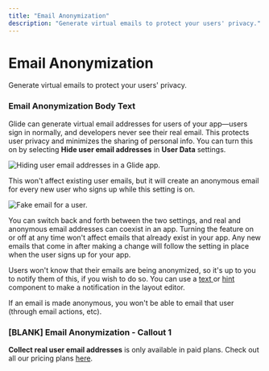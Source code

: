 ```yaml
---
title: "Email Anonymization"
description: "Generate virtual emails to protect your users' privacy."
---
```


# Email Anonymization

Generate virtual emails to protect your users' privacy.

### Email Anonymization Body Text

Glide can generate virtual email addresses for users of your app—users sign in normally, and developers never see their real email. This protects user privacy and minimizes the sharing of personal info. You can turn this on by selecting **Hide user email addresses** in **User Data** settings.



![Hiding user email addresses in a Glide app.](https://images.ctfassets.net/yreygbm72t08/22EOzw0IFD565eQI1UOJ3g/addcb29f9da21c3397d209fc38bd535c/CleanShot_2023-08-09_at_2.26.30_2x.png)



This won't affect existing user emails, but it will create an anonymous email for every new user who signs up while this setting is on.



![Fake email for a user. ](https://images.ctfassets.net/yreygbm72t08/6KhgS3zKQXU902BpOS6d8f/1df305d7a3f02f4a7e68002833dd4619/CleanShot_2024-01-11_at_11_.25.03_2x.png)



You can switch back and forth between the two settings, and real and anonymous email addresses can coexist in an app. Turning the feature on or off at any time won't affect emails that already exist in your app. Any new emails that come in after making a change will follow the setting in place when the user signs up for your app.

Users won't know that their emails are being anonymized, so it's up to you to notify them of this, if you wish to do so. You can use a [text ](/essentials/components/text)or [hint](/essentials/components/hint) component to make a notification in the layout editor. 

If an email is made anonymous, you won't be able to email that user (through email actions, etc). 

### [BLANK] Email Anonymization - Callout 1

**Collect real user email addresses** is only available in paid plans. Check out all our pricing plans [here](https://www.glideapps.com/pricing).

